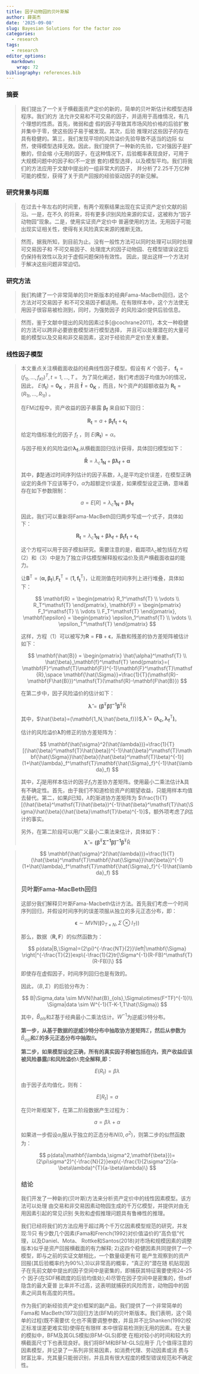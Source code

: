 ```yaml
---
title: 因子动物园的贝叶斯解
author: 薛英杰
date: '2025-09-08'
slug: Bayesian Solutions for the factor zoo
categories:
  - research
tags:
  - research
editor_options: 
  markdown: 
    wrap: 72
bibliography: references.bib
---
```


### 摘要

> 我们提出了一个关于横截面资产定价的新的，简单的贝叶斯估计和模型选择程序。我们的方
> 法允许交易和不可交易的因子，并适用于高维情况，有几个理想的性质。首先，微弱和虚
> 假的因子导致其市场风险价格的后验扩散并集中于零，使这些因子易于被发现。其次，后验
> 推理对这些因子的存在具有稳健的。第三，我们发现平坦的风险溢价先验导致不适当的边际
> 似然，使得模型选择无效。因此，我们提供了一种新的先验，它对强因子是扩散的，但会缩
> 小无用的因子，在这种情况下，后验概率表现良好，可用于大规模问题中的因子和(不一定嵌
> 套的)模型选择，以及模型平均。我们将我们的方法应用于文献中提出的一组非常大的因子，
> 并分析了2.25千万亿种可能的模型，获得了关于资产回报的经验驱动因子的新见解。

### 研究背景与问题

> 在过去十年左右的时间里，有两个观察结果出现在实证资产定价文献的前沿。一是，在不久
> 的将来，将有更多识别风险来源的实证，这被称为"因子动物园"现象。二是，使用实证资产定价中
> 普遍使用的方法，无用因子可能出现实证相关性，使得有关风险真实来源的推断无效。

> 然而，据我所知，到目前为止。没有一般性方法可以同时处理可以同时处理可交易因子和
> 不可交易因子、处理庞大的因子动物园、在模型错误设定后仍保持有效性以及对于虚假问题保持有效性。
> 因此，提出这样一个方法对于解决这些问题非常迫切。

### 研究方法

> 我们构建了一个非常简单的贝叶斯版本的经典Fama-MacBeth回归，这个方法对可交易因子
> 和不可交易因子都适用。在有限样本中，这个方法使无用因子很容易被检测到，同时，为强势因子
> 的风险溢价提供后验信息。

> 然而，鉴于文献中提出的风险因素过多[@cochrane2011]，本文一种稳健的方法可以跨非必要嵌套模型进行模型选择，
> 并且可以处理潜在的大量可能的模型以及交易和非交易因素，这对于经验资产定价至关重要。

### 线性因子模型

> 本文重点关注横截面收益的经典线性因子模型。假设有 $K$ 个因子，
> $\mathbf{f_t}=(f_{1t},\dots,f_{Kt})^T,t=1,\dots,T$ 。
> 为了简化阐述，我们考虑因子均值为0的情况，因此，
> $E(\mathbf{f_t})=\mathbf{0_K}$ ，并且 $\mathbf{\bar{f}}=\mathbf{0_K}$
> ，而且，N个资产的超额收益为 $\mathbf{R_t}=(R_{1t},\dots,R_{1t })$ 。
>
> 在FM过程中，资产收益的因子暴露 $\mathbf{\beta_f}$ 来自如下回归：
>
> $$
> \begin{equation}
> \mathbf{R_t}=a+\mathbf{\beta_tf_t}+\mathbf{\epsilon_t} \tag{1}
> \end{equation}
> $$
>
> 给定均值标准化的因子 $f_t$ ，则 $E(\mathbf{R_t})=\alpha$。
>
> 与因子相关的风险溢价$\mathbf{\lambda_f}$,从横截面回归估计获得，具体回归模型如下：
>
> $$
> \mathbf{\bar{R}}=\lambda_c\mathbf{1_N}+\mathbf{\hat{\beta}\lambda_f}+\mathbf{\alpha} \tag{2}
> $$
>
> 其中，$\mathbf{\hat{\beta}}$是通过时间序列估计的因子系数，$\lambda_c$是平均定价误差，在模型正确设定的条件下应该等于0，$\alpha$为超额定价误差，如果模型设定正确，意味着存在如下参数限制：
>
> $$
> a=E[R]=\lambda_c\mathbf{1_N}+\mathbf{\hat{\beta}\lambda_f}
> $$
>
> 因此，我们可以重新将Fama-MacBeth回归两步写成一个式子，具体如下：
>
> $$
> \mathbf{R_t}=\lambda_c\mathbf{1_N}+\mathbf{\beta\lambda_f}+\mathbf{\beta_tf_t}+\mathbf{\epsilon_t}\tag{3}
> $$
>
> 这个方程可以用于因子模拟研究。需要注意的是，截距项$\lambda_c$被包括在方程(2）和（3）中是为了独立评估模型解释股权溢价及资产横截面收益的能力。
>
> 让$\mathbf{B}^\mathsf{T}=(\mathbf{\alpha,\beta_f})$,$\mathbf{F_t^\mathsf{T}}=(\mathbf{1,f_t^\mathsf{T}})$，让观测值在时间序列上进行堆叠，具体如下：
>
> $$
> \mathbf{R} = \begin{pmatrix} R_1^\mathsf{T} \\ \vdots \\  R_T^\mathsf{T} \end{pmatrix},
> \mathbf{F} = \begin{pmatrix} F_1^\mathsf{T} \\ \vdots \\  F_T^\mathsf{T} \end{pmatrix},
> \mathbf{\epsilon} = \begin{pmatrix} \epsilon_1^\mathsf{T} \\ \vdots \\  \epsilon_T^\mathsf{T} \end{pmatrix}
> $$
>
> 这样，方程（1）可以被写为$\mathbf{R}=\mathbf{FB}+\mathbf{\epsilon}$，系数和残差的协方差矩阵被估计如下：
>
> $$
> \mathbf{\hat{B}} = \begin{pmatrix} \hat{\alpha}^\mathsf{T} \\ \hat{\beta}_\mathbf{f}^\mathsf{T} \end{pmatrix}=( \mathbf{F}^\mathsf{T}\mathbf{F})^{-1}\mathbf{F}^\mathsf{T}\mathsf{R},\space \mathbf{\hat{\Sigma}}=\frac{1}{T}(\mathsf{R}-\mathbf{F\hat{B}})^\mathsf{T}(\mathsf{R}-\mathbf{F\hat{B}})
> $$
>
> 在第二步中，因子风险溢价的估计如下：
>
> $$
> \mathbf{\hat{\lambda}} = \mathbf{(\hat{\beta}^\mathsf{T}\hat{\beta})^{-1}\hat{\beta}^\mathsf{T}\mathsf{\bar{R}}}
> $$
>
> 其中，$\hat{\beta}=(\mathbf{1_N,\hat{\beta_f}})$,$\mathbf{\hat{\lambda}}=\mathbf{(\lambda_c,\lambda_f^{\mathsf{T}})}$。
>
> 估计的风险溢价$\mathbf{\hat{\lambda}}$的修正的协方差矩阵为：
>
> $$
> \mathbf{\hat{\sigma}^2(\hat{\lambda})}=\frac{1}{T}[(\hat{\beta}^\mathsf{T}\hat{\beta})^{-1}\hat{\beta}^\mathsf{T}\mathbf{\hat{\Sigma}}\hat{\beta}(\hat{\beta}^\mathsf{T}\beta)^{-1}](1+\hat{\lambda}_f^\mathsf{T}\mathbf{\hat{\Sigma}_f}^{-1}\hat{\lambda}_f)
> $$
>
> 其中，$\hat{\Sigma}_f$是用样本估计的因子$f_t$方差协方差矩阵。使用最小二乘法估计$\mathbf{\lambda}$具有不确定性。首先，由于我们不知道检验资产的期望收益，只能用样本均值去替代。第二，如果$\beta$已知，$\hat\lambda$的渐进协方差矩阵为
> $\frac{1}{T}[(\hat{\beta}^\mathsf{T}\hat{\beta})^{-1}\hat{\beta}^\mathsf{T}\hat{\Sigma}\hat{\beta}(\hat{\beta}\mathsf{T}\beta)^{-1}]$，额外项考虑了$\beta$估计的事实。
>
> 另外，在第二阶段可以用广义最小二乘法来估计，具体如下： $$
> \mathbf{\hat{\lambda}} = \mathbf{(\hat{\beta}^\mathsf{T}\mathbf{\hat{\Sigma}}^{-1}\hat{\beta})^{-1}\hat{\beta}^\mathsf{T}\mathsf{\bar{R}}}
> $$

> $$
> \mathbf{\hat{\sigma}^2(\hat{\lambda})}=\frac{1}{T}(\hat{\beta}^\mathsf{T}\mathbf{\hat{\Sigma}}\hat{\beta})^{-1}(1+\hat{\lambda}_f^\mathsf{T}\mathbf{\hat{\Sigma}_f}^{-1}\hat{\lambda}_f)
> $$
>
> ### 贝叶斯Fama-MacBeth回归
>
> 这部分我们解释贝叶斯Fama-Macbeth估计方法。首先我们考虑一个时间序列回归，并假设时间序列的误差项服从独立的多元正态分布，即：
>
> $$
> \mathbf{\epsilon} \sim MVN(\mathbf(0_{T\times N},\Sigma \otimes I_{T}))
> $$
>
> 那么，数据$（\mathbf{R,F}）$的似然函数为：
>
> $$
> p(data|B,\Sigma)=(2\pi)^{-\frac{NT}{2}}\left|\mathbf{\Sigma} \right|^{-\frac{T}{2}}exp\{-\frac{1}{2}tr[\Sigma^{-1}(R-FB)^\mathsf{T}(R-FB)]\} 
> $$
>
> 即使存在虚假因子，时间序列回归也是有效的。
>
> 因此，$（B,\Sigma）$的后验分布为：
>
> $$
> B|\Sigma,data \sim MVN(\hat{B}_{ols},\Sigma\otimes(F^TF)^{-1})\\ 
> \Sigma|data \sim W^{-1}(T-K-1,T\hat{\Sigma})
> $$
>
> 其中，$\hat{B}_{ols}$和$\hat{\Sigma}$基于经典最小二乘法估计。$W^{-1}$为逆威沙特分布。
>
> **第一步，从基于数据的逆威沙特分布中抽取协方差矩阵**$\Sigma$**，然后从参数为**$\hat{B}_{osl}$**和**$\Sigma$**的多元正态分布中抽取**$B$**。**
>
> **第二步，如果模型设定正确，所有的真实因子将被包括在内，资产收益应该被风险暴露**$\beta$**和风险溢价**$\lambda$**完全解释,即：**
>
> $$
> E(R_t)=\beta\lambda
> $$
>
> 由于因子去均值化，则有：
>
> $$
> E[R_t]=a
> $$
>
> 在贝叶斯框架下，在第二阶段数据产生过程为：
>
> $$
> a=\beta\lambda+\alpha
> $$
>
> 如果进一步假设$\alpha_i$服从于独立的正态分布$N(0,\sigma^2)$，则第二步的似然函数为：
>
> $$
> p(data|\mathbf{\lambda,\sigma^2,\mathbf{\beta}})=(2\pi\sigma^2)^{-\frac{N}{2}}exp\{-\frac{1}{2\sigma^2}(a-\beta\lambda)^{T}(a-\beta\lambda)\}
> $$
>
> ### 结论
>
> 我们开发了一种新的(贝叶斯)方法来分析资产定价中的线性因素模型。该方法可以处理
> 由交易和非交易因素动物园生成的千万亿模型，并提供对由无用因素引起的常见识别
> 失败和虚假推理问题具有鲁棒性的推理。
>
> 我们已经将我们的方法应用于超过两个千万亿因素模型规范的研究，并发现:1)只
> 有少数几个因素(Fama和French(1992)对价值溢价的“高负低”代理，以及Daniel、Mota、
> Rottke和Santos(2018)对市场和规模因素的调整版本)似乎是资产回报横截面的有力解释;
> 2)这四个稳健因素共同提供了一个模型，即与之前的实证文献相比，一个数量级更有可
> 能产生观察到的资产回报(其后验概率约为90%);3)以非常高的概率，“真正的”潜在随
> 机贴现因子在先前文献中提出的因子空间中是密集的，即捕获其特征需要使用24-25个
> 因子(在SDF稀疏度的后验均值处);4)尽管在因子空间中是密集的，但sdf隐含的最大夏普
> 比率并不过高，这表明就捕获的风险而言，动物园中的因素之间具有高度的共性。
>
> 作为我们的新经验资产定价框架的副产品，我们提供了一个非常简单的Fama和
> MacBeth(1973)回归方法(BFM)的贝叶斯版本。我们表明，这个简单的过程(既不需要优
> 化也不需要调整参数，并且并不比Shanken(1992)校正标准误差更难实现)使得在有限样
> 本中很容易检测到无用的因素。在大量的模拟中，BFM及其GLS模拟(BFM-GLS)即使
> 在相对较小的时间和较大的横截面尺寸下也表现良好。我们将BFM和BFM-GLS应用于
> 几个值得注意的因素模型，并记录了一系列非贸易因素，如消费代理、劳动因素或消
> 费与财富比率，充其量只能弱识别，并且具有很大程度的模型错误规范和不确定性。
